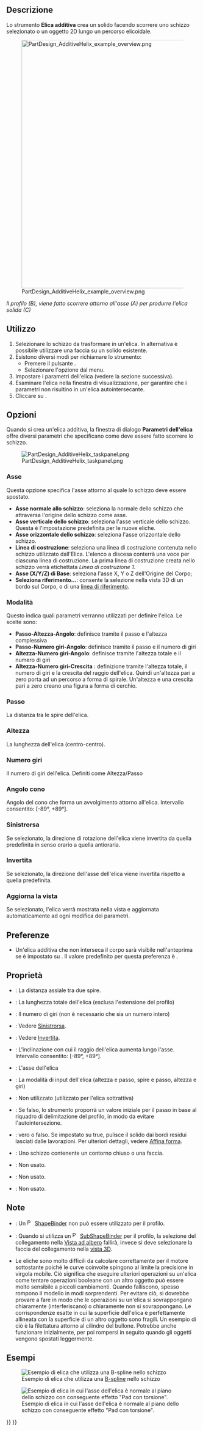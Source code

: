 <languages/>

{{Docnav/it
|[[PartDesign_AdditivePipe/it|Sweep additivo]]
|[[PartDesign_AdditiveBox/it|Cubo additivo]]
|[[PartDesign_Workbench/it|PartDesign]]
|IconL=PartDesign_AdditivePipe.svg
|IconR=PartDesign_AdditiveBox.svg
|IconC=Workbench_PartDesign.svg
}}

{{GuiCommand/it
|Name=PartDesign AdditiveHelix
|Name/it=Elica Additiva
|MenuLocation=Part Design → Crea una funzione additiva → Elica additiva
|Workbenches=[[PartDesign_Workbench/it|PartDesign]]
|Version=0.19
|SeeAlso=[[PartDesign_SubtractiveHelix/it|Elica sottrattiva]]
}}

<span id="Description"></span>
== Descrizione ==

Lo strumento '''Elica additiva''' crea un solido facendo scorrere uno schizzo selezionato o un oggetto 2D lungo un percorso elicoidale.

[[File:PartDesign_AdditiveHelix_example_overview.png|none|650px]]

''Il profilo (B), viene fatto scorrere attorno all'asse (A) per produrre l'elica solida (C)''

<span id="Usage"></span>
== Utilizzo ==

# Selezionare lo schizzo da trasformare in un'elica. In alternativa è possibile utilizzare una faccia su un solido esistente.
# Esistono diversi modi per richiamare lo strumento:
#* Premere il pulsante {{Button|[[Image:PartDesign_AdditiveHelix.svg|16px]] [[PartDesign_AdditiveHelix/it|Elica additiva]]}}.
#* Selezionare l'opzione {{MenuCommand|Part Design → Crea una funzione additiva → [[Image:PartDesign_AdditiveHelix.svg|16px]] Elica additiva}} dal menu.
# Impostare i parametri dell'elica (vedere la sezione successiva).
# Esaminare l'elica nella finestra di visualizzazione, per garantire che i parametri non risultino in un'elica autointersecante.
# Cliccare su {{Button|OK}}.

<span id="Options"></span>
== Opzioni ==

Quando si crea un'elica additiva, la finestra di dialogo '''Parametri dell'elica''' offre diversi parametri che specificano come deve essere fatto scorrere lo schizzo.

[[File:PartDesign_AdditiveHelix_taskpanel.png|frame|left]]

<span id="Axis"></span>
=== Asse ===

Questa opzione specifica l'asse attorno al quale lo schizzo deve essere spostato.
* '''Asse normale allo schizzo''': seleziona la normale dello schizzo che attraversa l'origine dello schizzo come asse. {{Version/it|0.20}}
* '''Asse verticale dello schizzo''': seleziona l'asse verticale dello schizzo. Questa è l'impostazione predefinita per le nuove eliche.
* '''Asse orizzontale dello schizzo''': seleziona l'asse orizzontale dello schizzo.
* '''Linea di costruzione''': seleziona una linea di costruzione contenuta nello schizzo utilizzato dall'Elica. L'elenco a discesa conterrà una voce per ciascuna linea di costruzione. La prima linea di costruzione creata nello schizzo verrà etichettata ''Linea di costruzione 1''.
* '''Asse (X/Y/Z) di Base''': seleziona l'asse X, Y o Z dell'Origine del Corpo;
* '''Seleziona riferimento...''': consente la selezione nella vista 3D di un bordo sul Corpo, o di una [[PartDesign_Line/it|linea di riferimento]].

<span id="Mode"></span>
=== Modalità ===

Questo indica quali parametri verranno utilizzati per definire l'elica. Le scelte sono:
* '''Passo-Altezza-Angolo''': definisce tramite il passo e l'altezza complessiva
* '''Passo-Numero giri-Angolo''': definisce tramite il passo e il numero di giri
* '''Altezza-Numero giri-Angolo''': definisce tramite l'altezza totale e il numero di giri
* '''Altezza-Numero giri-Crescita''' {{Version/it|0.20}}: definizione tramite l'altezza totale, il numero di giri e la crescita del raggio dell'elica. Quindi un'altezza pari a zero porta ad un percorso a forma di spirale. Un'altezza e una crescita pari a zero creano una figura a forma di cerchio.

<span id="Pitch"></span>
=== Passo ===

La distanza tra le spire dell'elica.

<span id="Height"></span>
=== Altezza ===

La lunghezza dell'elica (centro-centro).

<span id="Turns"></span>
=== Numero giri ===

Il numero di giri dell'elica. Definiti come Altezza/Passo

<span id="Cone_Angle"></span>
=== Angolo cono ===

Angolo del cono che forma un avvolgimento attorno all'elica. Intervallo consentito: [-89°, +89°].

<span id="Left_handed"></span>
=== Sinistrorsa ===

Se selezionato, la direzione di rotazione dell'elica viene invertita da quella predefinita in senso orario a quella antioraria.

<span id="Reversed"></span>
=== Invertita ===

Se selezionato, la direzione dell'asse dell'elica viene invertita rispetto a quella predefinita.

<span id="Update_view"></span>
=== Aggiorna la vista ===

Se selezionato, l'elica verrà mostrata nella vista e aggiornata automaticamente ad ogni modifica dei parametri.

<span id="Preferences"></span>
== Preferenze ==

* Un'elica additiva che non interseca il corpo sarà visibile nell'anteprima se {{MenuCommand|Strumenti → Modifica parametri... → BaseApp → Preferences → Mod → PartDesign → AdditiveHelixPreview}} è impostato su {{TRUE}}. Il valore predefinito per questa preferenza è {{FALSE}}. {{Version/it|0.20}}

<span id="Properties"></span>
== Proprietà ==

* {{PropertyData|Pitch}}: La distanza assiale tra due spire.
* {{PropertyData|Height}}: La lunghezza totale dell'elica (esclusa l'estensione del profilo)
* {{PropertyData|Turns}}: Il numero di giri (non è necessario che sia un numero intero)
* {{PropertyData|Left Handed}}: Vedere [[#Sinistrorsa|Sinistrorsa]].
* {{PropertyData|Reversed}}: Vedere [[#Invertita|Invertita]].
* {{PropertyData|Angle}}: L'inclinazione con cui il raggio dell'elica aumenta lungo l'asse. Intervallo consentito: [-89°, +89°].
* {{PropertyData|Reference axis}}: L'asse dell'elica
* {{PropertyData|Mode}}: La modalità di input dell'elica (altezza e passo, spire e passo, altezza e giri)
* {{PropertyData|Outside}}: Non utilizzato (utilizzato per l'elica sottrattiva)
* {{PropertyData|Has Been Edited}}: Se falso, lo strumento proporrà un valore iniziale per il passo in base al riquadro di delimitazione del profilo, in modo da evitare l'autointersezione.
* {{PropertyData|Refine}}: vero o falso. Se impostato su true, pulisce il solido dai bordi residui lasciati dalle lavorazioni. Per ulteriori dettagli, vedere [[Part_RefineShape/it|Affina forma]].
* {{PropertyData|Profile}}: Uno schizzo contenente un contorno chiuso o una faccia.
* {{PropertyData|Midplane}}: Non usato.
* {{PropertyData|Up to face}}: Non usato.
* {{PropertyData|Allow multiple face}}: Non usato.

<span id="Notes"></span>
== Note ==

* {{VersionMinus/it|0.21}}: Un [[File:PartDesign_ShapeBinder.svg|16px]] [[PartDesign_ShapeBinder/it|ShapeBinder]] non può essere utilizzato per il profilo.
* {{VersionMinus/it|0.21}}: Quando si utilizza un [[File:PartDesign_SubShapeBinder.svg|16px]] [[PartDesign_SubShapeBinder/it|SubShapeBinder]] per il profilo, la selezione del collegamento nella [[Tree_view/it|Vista ad albero]] fallirà, invece si deve selezionare la faccia del collegamento nella [[3D_view/it|vista 3D]].
* Le eliche sono molto difficili da calcolare correttamente per il motore sottostante poiché le curve coinvolte spingono al limite la precisione in virgola mobile. Ciò significa che eseguire ulteriori operazioni su un'elica come tentare operazioni booleane con un altro oggetto può essere molto sensibile a piccoli cambiamenti. Quando falliscono, spesso rompono il modello in modi sorprendenti. Per evitare ciò, si dovrebbe provare a fare in modo che le operazioni su un'elica si sovrappongano chiaramente (interferiscano) o chiaramente non si sovrappongano. Le corrispondenze esatte in cui la superficie dell'elica è perfettamente allineata con la superficie di un altro oggetto sono fragili. Un esempio di ciò è la filettatura attorno al cilindro del bullone. Potrebbe anche funzionare inizialmente, per poi rompersi in seguito quando gli oggetti vengono spostati leggermente.

<span id="Examples"></span>
== Esempi ==

[[File:PartDesign_AdditiveHelix_example_bspline.png|frame|left|Esempio di elica che utilizza una [[Sketcher_CreateBSpline/it|B-spline]] nello schizzo]]

[[File:PartDesign_AdditiveHelix_example_twisting_pad.png|frame|left|Esempio di elica in cui l'asse dell'elica è normale al piano dello schizzo con conseguente effetto "Pad con torsione".]]


{{Docnav/it
|[[PartDesign_AdditivePipe/it|Sweep additivo]]
|[[PartDesign_AdditiveBox/it|Cubo additivo]]
|[[PartDesign_Workbench/it|PartDesign]]
|IconL=PartDesign_AdditivePipe.svg
|IconR=PartDesign_AdditiveBox.svg
|IconC=Workbench_PartDesign.svg
}}

{{PartDesign Tools navi{{#translation:}}}}
{{Userdocnavi{{#translation:}}}}